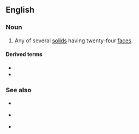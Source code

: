 ==English==

===Noun===
{{en-noun|s|icositetrahedra}}

# {{lb|en|mathematics}} Any of several [[solid]]s having twenty-four [[face]]s.

====Derived terms====
* {{l|en|deltoidal icositetrahedron}}
* {{l|en|pentagonal icositetrahedron}}

===See also===
* {{l|en|trapezohedron}}
* {{l|en|small}} {{l|en|triakisoctahedron}}
* {{l|en|tetrakis hexahedron}}